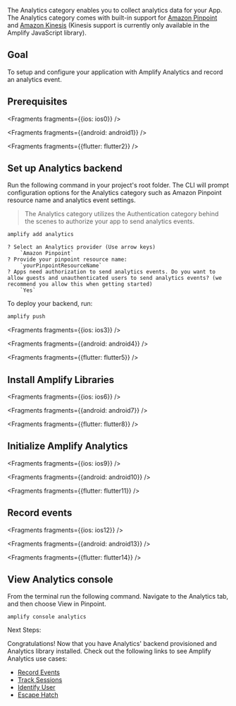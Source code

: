 The Analytics category enables you to collect analytics data for your App. The Analytics category comes with built-in support for [Amazon Pinpoint](https://aws.amazon.com/pinpoint) and [Amazon Kinesis](https://aws.amazon.com/kinesis) (Kinesis support is currently only available in the Amplify JavaScript library).

## Goal

To setup and configure your application with Amplify Analytics and record an analytics event.

## Prerequisites


<Fragments fragments={{ios: ios0}} />


<Fragments fragments={{android: android1}} />


<Fragments fragments={{flutter: flutter2}} />

## Set up Analytics backend

Run the following command in your project's root folder. The CLI will prompt configuration options for the Analytics category such as Amazon Pinpoint resource name and analytics event settings.

> The Analytics category utilizes the Authentication category behind the scenes to authorize your app to send analytics events.

```bash
amplify add analytics
```

```console
? Select an Analytics provider (Use arrow keys)
    `Amazon Pinpoint`
? Provide your pinpoint resource name: 
    `yourPinpointResourceName`
? Apps need authorization to send analytics events. Do you want to allow guests and unauthenticated users to send analytics events? (we recommend you allow this when getting started) 
    `Yes`
```

To deploy your backend, run:

```bash
amplify push
```


<Fragments fragments={{ios: ios3}} />


<Fragments fragments={{android: android4}} />


<Fragments fragments={{flutter: flutter5}} />

## Install Amplify Libraries


<Fragments fragments={{ios: ios6}} />


<Fragments fragments={{android: android7}} />


<Fragments fragments={{flutter: flutter8}} />

## Initialize Amplify Analytics


<Fragments fragments={{ios: ios9}} />


<Fragments fragments={{android: android10}} />


<Fragments fragments={{flutter: flutter11}} />

## Record events


<Fragments fragments={{ios: ios12}} />


<Fragments fragments={{android: android13}} />


<Fragments fragments={{flutter: flutter14}} />

## View Analytics console

From the terminal run the following command. Navigate to the Analytics tab, and then choose View in Pinpoint.

```console
amplify console analytics
```

Next Steps:

Congratulations! Now that you have Analytics' backend provisioned and Analytics library installed.  Check out the following links to see Amplify Analytics use cases:

* [Record Events](/lib/analytics/record)
* [Track Sessions](/lib/analytics/autotrack)
* [Identify User](/lib/analytics/identifyuser)
* [Escape Hatch](/lib/analytics/escapehatch)
